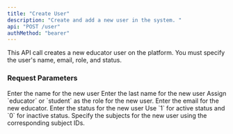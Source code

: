```yaml
---
title: "Create User"
description: "Create and add a new user in the system. "
api: "POST /user"
authMethod: "bearer"
---
```


This API call creates a new educator user on the platform. You must specify the user's name, email, role, and status.

### Request Parameters

<ParamField body="firstName" type="string" required>
  Enter the name for the new user
</ParamField>

<ParamField body="lastName" type="string" required>
  Enter the last name for the new user
</ParamField>

<ParamField body="role" type="string" required>
  Assign `educator` or `student` as the role for the new user.
</ParamField>

<ParamField body="email" type="string" required>
  Enter the email for the new educator.
</ParamField>

<ParamField body="status" type="number" required="false">
  Enter the status for the new user Use `1` for active status and `0` for inactive status.
</ParamField>

<ParamField body="courses" type="string[]" required>
  Specify the subjects for the new user using the corresponding subject IDs.
</ParamField>